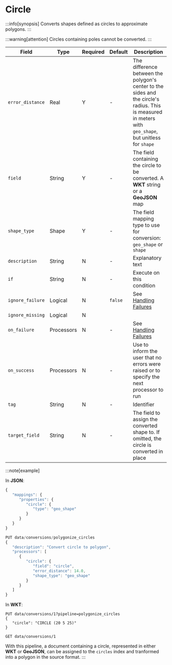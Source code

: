 # Circle

:::info[synopsis]
Converts shapes defined as circles to approximate polygons.
:::

:::warning[attention]
Circles containing poles cannot be converted.
:::

|Field|Type|Required|Default|Description|
|---|---|---|---|---|
|`error_distance`|Real|Y|-|The difference between the polygon's center to the sides and the circle's radius. This is measured in meters with `geo_shape`, but unitless for `shape`|
|`field`|String|Y|-|The field containing the circle to be converted. A **WKT** string or a **GeoJSON** map|
|`shape_type`|Shape|Y|-|The field mapping type to use for conversion: `geo_shape` or `shape`|
|`description`|String|N|-|Explanatory text|
|`if`|String|N|-|Execute on this condition|
|`ignore_failure`|Logical|N|`false`|See [Handling Failures](../handling-failures.mdx)|
|`ignore_missing`|Logical|N|||
|`on_failure`|Processors|N|-|See [Handling Failures](../handling-failures.mdx)|
|`on_success`|Processors|N|-|Use to inform the user that no errors were raised or to specify the next processor to run|
|`tag`|String|N|-|Identifier|
|`target_field`|String|N|-|The field to assign the converted shape to. If omitted, the circle is converted in place|

:::note[example]

In **JSON**:

```js
{
   "mappings": {
      "properties": {
         "circle": {
            "type": "geo_shape"
         }
      }
   }
}

PUT data/conversions/polygonize_circles
{
   "description": "Convert circle to polygon",
   "processors": [
      {
         "circle": {
            "field": "circle",
            "error_distance": 14.0,
            "shape_type": "geo_shape"
         }
      }
   ]
}
```

In **WKT**:

```wkt
PUT data/conversions/1?pipeline=polygonize_circles
{
   "circle": "CIRCLE (20 5 25)"
}

GET data/conversions/1
```


With this pipeline, a document containing a circle, represented in either **WKT** or **GeoJSON**, can be assigned to the `circles` index and tranformed into a polygon in the source format.
:::

